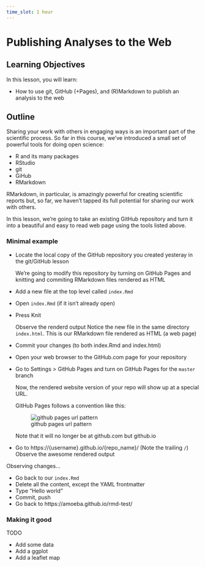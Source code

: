 ```yaml
---
time_slot: 1 hour
---
```


# Publishing Analyses to the Web

## Learning Objectives

In this lesson, you will learn:

- How to use git, GitHub (+Pages), and (R)Markdown to publish an analysis to the web

## Outline

Sharing your work with others in engaging ways is an important part of the scientific process.
So far in this course, we've introduced a small set of powerful tools for doing open science:

- R and its many packages
- RStudio
- git
- GiHub
- RMarkdown

RMarkdown, in particular, is amazingly powerful for creating scientific reports but, so far, we haven't tapped its full potential for sharing our work with others.

In this lesson, we're going to take an existing GitHub repository and turn it into a beautiful and easy to read web page using the tools listed above.

### Minimal example

- Locate the local copy of the GitHub repository you created yesteray in the git/GitHub lesson

    We're going to modify this repository by turning on GitHub Pages and knitting and commiting RMarkdown files rendered as HTML
  
- Add a new file at the top level called `index.Rmd`
- Open `index.Rmd` (if it isn't already open)
- Press Knit

    Observe the renderd output
    Notice the new file in the same directory `index.html`.
    This is our RMarkdown file rendered as HTML (a web page)
- Commit your changes (to both index.Rmd and index.html)
- Open your web browser to the GitHub.com page for your repository
- Go to Settings > GitHub Pages and turn on GitHub Pages for the `master` branch

    Now, the rendered website version of your repo will show up at a special URL.
    
    GitHub Pages follows a convention like this:
    
     ![github pages url pattern](images/github_pages.png)
     
    Note that it will no longer be at github.com but github.io
     
- Go to https://{username}.github.io/{repo_name}/ (Note the trailing `/`)
    Observe the awesome rendered output
    
   
    
Observing changes...

- Go back to our `index.Rmd`
- Delete all the content, except the YAML frontmatter
- Type "Hello world"
- Commit, push
- Go back to https://amoeba.github.io/rmd-test/

### Making it good

TODO

- Add some data
- Add a ggplot
- Add a leaflet map
